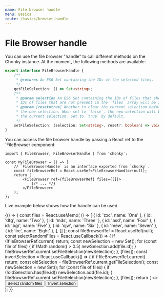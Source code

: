 ```yaml
---
name: File browser handle
menu: Basics
route: /basics/browser-handle
---
```



# File Browser handle

You can use the file browser "handle" to call different methods on the Chonky instance.
At the moment, the following methods are available:

```ts
export interface FileBrowserHandle {
    /**
     * @returns An ES6 Set containing the IDs of the selected files.
     */
    getFileSelection: () => Set<string>;
    /**
     * @param selection An ES6 Set containing the IDs of files that should be selected.
     * IDs of files that are not present in the `files` array will be ignored.
     * @param [reset=true] Whether to clear the current selection before applying
     * the new selection. When set to `false`, the new selection will be merged with
     * the current selection. Set to `true` by default.
     */
    setFileSelection: (selection: Set<string>, reset?: boolean) => void;
}
```

You can access the file browser handle by passing a React ref to the `FileBrowser
component:

```tsx
import { FileBrowser, FileBrowserHandle } from 'chonky';

const MyFileBrowser = () => {
    // `FileBrowserHandle` is an interface exported from `chonky`.
    const fileBrowserRef = React.useRef<FileBrowserHandle>(null);
    return (
        <FileBrowser ref={fileBrowserRef} files={[]}>
            {/* ... */}
        </FileBrowser>
    );
};
```

Live example below shows how the handle can be used.

<Playground>
    {() => {
        const files = React.useMemo(
            () => [
                { id: 'zxc', name: 'One' },
                { id: 'dfg', name: 'Two' },
                { id: 'mds', name: 'Three' },
                { id: 'asd', name: 'Four' },
                { id: 'bgr', name: 'Five' },
                { id: 'ojw', name: 'Six' },
                { id: 'mew', name: 'Seven' },
                { id: 'lre', name: 'Eight' },
            ],
            []
        );
        const fileBrowserRef = React.useRef(null);
        const selectRandomFiles = React.useCallback(() => {
            if (!fileBrowserRef.current) return;
            const newSelection = new Set();
            for (const file of files) {
                if (Math.random() > 0.5) newSelection.add(file.id);
            }
            fileBrowserRef.current.setFileSelection(newSelection);
        }, [files]);
        const invertSelection = React.useCallback(() => {
            if (!fileBrowserRef.current) return;
            const oldSelection = fileBrowserRef.current.getFileSelection();
            const newSelection = new Set();
            for (const file of files) {
                if (!oldSelection.has(file.id)) newSelection.add(file.id);
            }
            fileBrowserRef.current.setFileSelection(newSelection);
        }, [files]);
        return (
            <>
                <button className="demo-button" onClick={selectRandomFiles}>
                    Select random files
                </button>
                <button className="demo-button" onClick={invertSelection}>
                    Invert selection
                </button>
                <div style={{ height: 400 }}>
                    <FileBrowser ref={fileBrowserRef} files={files}>
                        <FileNavbar />
                        <FileToolbar />
                        <FileList />
                    </FileBrowser>
                </div>
            </>
        );
    }}
</Playground>
